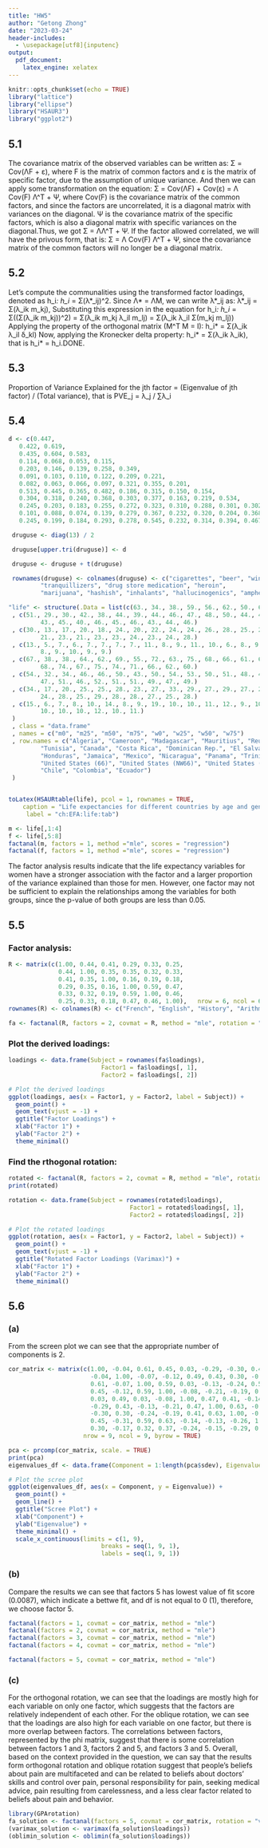 ---
title: "HW5"
author: "Getong Zhong"
date: "2023-03-24"
header-includes:
  - \usepackage[utf8]{inputenc}
output: 
  pdf_document:
    latex_engine: xelatex
---

```{r setup, include=FALSE}
knitr::opts_chunk$set(echo = TRUE)
library("lattice")
library("ellipse")
library("HSAUR3")
library("ggplot2")
```

## 5.1

The covariance matrix of the observed variables can be written as: Σ = Cov(ΛF + ε), where F is the matrix of common factors and ε is the matrix of specific factor, due to the assumption of unique variance. And then we can apply some transformation on the equation: 
Σ = Cov(ΛF) + Cov(ε) = Λ Cov(F) Λ^T + Ψ, where Cov(F) is the covariance matrix of the common factors, and since the factors are uncorrelated, it is a diagonal matrix with variances on the diagonal. Ψ is the covariance matrix of the specific factors, which is also a diagonal matrix with specific variances on the diagonal.Thus, we got Σ = ΛΛ^T + Ψ. If the factor allowed correlated, we will have the privous form, that is: Σ = Λ Cov(F) Λ^T + Ψ, since the covariance matrix of the common factors will no longer be a diagonal matrix.

## 5.2

Let's compute the communalities using the transformed factor loadings, denoted as h_i*:
h_i* = Σ(λ*_ij)^2. 
Since Λ* = ΛM, we can write λ*_ij as: 
λ*_ij = Σ(λ_ik m_kj),
Substituting this expression in the equation for h_i*:
h_i* = Σ((Σ(λ_ik m_kj))^2) = Σ(λ_ik m_kj λ_il m_lj) = Σ(λ_ik λ_il Σ(m_kj m_lj))
Applying the property of the orthogonal matrix (M^T M = I):
h_i* = Σ(λ_ik λ_il δ_kl)
Now, applying the Kronecker delta property:
h_i* = Σ(λ_ik λ_ik), that is h_i* = h_i.DONE.

## 5.3

Proportion of Variance Explained for the jth factor = (Eigenvalue of jth factor) / (Total variance), that is PVE_j = λ_j / ∑λ_i

## 5.4

```{r}
d <- c(0.447,          
   0.422, 0.619,       
   0.435, 0.604, 0.583,        
   0.114, 0.068, 0.053, 0.115,        
   0.203, 0.146, 0.139, 0.258, 0.349,   
   0.091, 0.103, 0.110, 0.122, 0.209, 0.221,
   0.082, 0.063, 0.066, 0.097, 0.321, 0.355, 0.201,
   0.513, 0.445, 0.365, 0.482, 0.186, 0.315, 0.150, 0.154,
   0.304, 0.318, 0.240, 0.368, 0.303, 0.377, 0.163, 0.219, 0.534,
   0.245, 0.203, 0.183, 0.255, 0.272, 0.323, 0.310, 0.288, 0.301, 0.302,
   0.101, 0.088, 0.074, 0.139, 0.279, 0.367, 0.232, 0.320, 0.204, 0.368, 0.340,
   0.245, 0.199, 0.184, 0.293, 0.278, 0.545, 0.232, 0.314, 0.394, 0.467, 0.392, 0.511)

 druguse <- diag(13) / 2

 druguse[upper.tri(druguse)] <- d

 druguse <- druguse + t(druguse)

 rownames(druguse) <- colnames(druguse) <- c("cigarettes", "beer", "wine", "liquor", "cocaine",
         "tranquillizers", "drug store medication", "heroin",
         "marijuana", "hashish", "inhalants", "hallucinogenics", "amphetamine")

"life" <- structure(.Data = list(c(63., 34., 38., 59., 56., 62., 50., 65., 56., 69., 65., 64., 56., 60., 61., 49., 59., 63.,59., 65., 65., 64., 64., 67., 61., 68., 67., 65., 59., 58., 57.)
 , c(51., 29., 30., 42., 38., 44., 39., 44., 46., 47., 48., 50., 44., 44., 45., 40., 42., 44., 44., 48., 48., 63.,
         43., 45., 40., 46., 45., 46., 43., 44., 46.)
 , c(30., 13., 17., 20., 18., 24., 20., 22., 24., 24., 26., 28., 25., 22., 22., 22., 22., 23., 24., 28., 26., 21.,
         21., 23., 21., 23., 23., 24., 23., 24., 28.)
 , c(13., 5., 7., 6., 7., 7., 7., 7., 11., 8., 9., 11., 10., 6., 8., 9., 6., 8., 8., 14., 9., 7., 6., 8., 10., 8.,
         8., 9., 10., 9., 9.)
 , c(67., 38., 38., 64., 62., 69., 55., 72., 63., 75., 68., 66., 61., 65., 65., 51., 61., 67., 63., 68., 67., 68.,
         68., 74., 67., 75., 74., 71., 66., 62., 60.)
 , c(54., 32., 34., 46., 46., 50., 43., 50., 54., 53., 50., 51., 48., 45., 49., 41., 43., 48., 46., 51., 49., 47.,
         47., 51., 46., 52., 51., 51., 49., 47., 49.)
 , c(34., 17., 20., 25., 25., 28., 23., 27., 33., 29., 27., 29., 27., 25., 27., 23., 22., 26., 25., 29., 27., 25.,
         24., 28., 25., 29., 28., 28., 27., 25., 28.)
 , c(15., 6., 7., 8., 10., 14., 8., 9., 19., 10., 10., 11., 12., 9., 10., 8., 7., 9., 8., 13., 10., 9., 8., 10., 11.,
         10., 10., 10., 12., 10., 11.)
 )
 , class = "data.frame" 
 , names = c("m0", "m25", "m50", "m75", "w0", "w25", "w50", "w75")
 , row.names = c("Algeria", "Cameroon", "Madagascar", "Mauritius", "Reunion", "Seychelles", "South Africa (C)", "South Africa (W)",
         "Tunisia", "Canada", "Costa Rica", "Dominican Rep.", "El Salvador", "Greenland", "Grenada", "Guatemala",
         "Honduras", "Jamaica", "Mexico", "Nicaragua", "Panama", "Trinidad (62)", "Trinidad (67)",
         "United States (66)", "United States (NW66)", "United States (W66)", "United States (67)", "Argentina",
         "Chile", "Colombia", "Ecuador")
 )


toLatex(HSAURtable(life), pcol = 1, rownames = TRUE,
    caption = "Life expectancies for different countries by age and gender.",
     label = "ch:EFA:life:tab")
```

```{r}
m <- life[,1:4]
f <- life[,5:8]
factanal(m, factors = 1, method ="mle", scores = "regression")
factanal(f, factors = 1, method ="mle", scores = "regression")
```

The factor analysis results indicate that the life expectancy variables for women have a stronger association with the factor and a larger proportion of the variance explained than those for men. However, one factor may not be sufficient to explain the relationships among the variables for both groups, since the p-value of both groups are less than 0.05. 

## 5.5

### Factor analysis:
```{r}
R <- matrix(c(1.00, 0.44, 0.41, 0.29, 0.33, 0.25,
              0.44, 1.00, 0.35, 0.35, 0.32, 0.33,
              0.41, 0.35, 1.00, 0.16, 0.19, 0.18,
              0.29, 0.35, 0.16, 1.00, 0.59, 0.47,
              0.33, 0.32, 0.19, 0.59, 1.00, 0.46,
              0.25, 0.33, 0.18, 0.47, 0.46, 1.00),   nrow = 6, ncol = 6, byrow = TRUE)
rownames(R) <- colnames(R) <- c("French", "English", "History", "Arithmetic", "Algebra", "Geometry")

fa <- factanal(R, factors = 2, covmat = R, method = "mle", rotation = "none")
```

### Plot the derived loadings:
```{r}
loadings <- data.frame(Subject = rownames(fa$loadings),
                          Factor1 = fa$loadings[, 1],
                          Factor2 = fa$loadings[, 2])

# Plot the derived loadings
ggplot(loadings, aes(x = Factor1, y = Factor2, label = Subject)) +
  geom_point() +
  geom_text(vjust = -1) +
  ggtitle("Factor Loadings") +
  xlab("Factor 1") +
  ylab("Factor 2") +
  theme_minimal()
```
### Find the rthogonal rotation:
```{r}
rotated <- factanal(R, factors = 2, covmat = R, method = "mle", rotation = "varimax")
print(rotated)

rotation <- data.frame(Subject = rownames(rotated$loadings),
                                  Factor1 = rotated$loadings[, 1],
                                  Factor2 = rotated$loadings[, 2])

# Plot the rotated loadings
ggplot(rotation, aes(x = Factor1, y = Factor2, label = Subject)) +
  geom_point() +
  geom_text(vjust = -1) +
  ggtitle("Rotated Factor Loadings (Varimax)") +
  xlab("Factor 1") +
  ylab("Factor 2") +
  theme_minimal()

```

## 5.6

### (a)
From the screen plot we can see that the appropriate number of components is 2.
```{r}
cor_matrix <- matrix(c(1.00, -0.04, 0.61, 0.45, 0.03, -0.29, -0.30, 0.45, 0.30,
                       -0.04, 1.00, -0.07, -0.12, 0.49, 0.43, 0.30, -0.31, -0.17,
                       0.61, -0.07, 1.00, 0.59, 0.03, -0.13, -0.24, 0.59, 0.32,
                       0.45, -0.12, 0.59, 1.00, -0.08, -0.21, -0.19, 0.63, 0.37,
                       0.03, 0.49, 0.03, -0.08, 1.00, 0.47, 0.41, -0.14, -0.24,
                       -0.29, 0.43, -0.13, -0.21, 0.47, 1.00, 0.63, -0.13, -0.15,
                       -0.30, 0.30, -0.24, -0.19, 0.41, 0.63, 1.00, -0.26, -0.29,
                       0.45, -0.31, 0.59, 0.63, -0.14, -0.13, -0.26, 1.00, 0.40,
                       0.30, -0.17, 0.32, 0.37, -0.24, -0.15, -0.29, 0.40, 1.00),
                     nrow = 9, ncol = 9, byrow = TRUE)

pca <- prcomp(cor_matrix, scale. = TRUE)
print(pca)
eigenvalues_df <- data.frame(Component = 1:length(pca$sdev), Eigenvalue = pca$sdev^2)

# Plot the scree plot
ggplot(eigenvalues_df, aes(x = Component, y = Eigenvalue)) +
  geom_point() +
  geom_line() +
  ggtitle("Scree Plot") +
  xlab("Component") +
  ylab("Eigenvalue") +
  theme_minimal() +
  scale_x_continuous(limits = c(1, 9),        
                          breaks = seq(1, 9, 1),   
                          labels = seq(1, 9, 1))
```

### (b)
Compare the results we can see that factors 5 has lowest value of fit score (0.0087), which indicate a bettwe fit, and df is not equal to 0 (1),  therefore, we choose factor 5.
```{r}

factanal(factors = 1, covmat = cor_matrix, method = "mle")
factanal(factors = 2, covmat = cor_matrix, method = "mle")
factanal(factors = 3, covmat = cor_matrix, method = "mle")
factanal(factors = 4, covmat = cor_matrix, method = "mle")

factanal(factors = 5, covmat = cor_matrix, method = "mle")

```

### (c)
For the orthogonal rotation, we can see that the loadings are mostly high for each variable on only one factor, which suggests that the factors are relatively independent of each other. For the oblique rotation, we can see that the loadings are also high for each variable on one factor, but there is more overlap between factors. The correlations between factors, represented by the phi matrix, suggest that there is some correlation between factors 1 and 3, factors 2 and 5, and factors 3 and 5. Overall, based on the context provided in the question, we can say that the results form orthogonal rotation and oblique rotation  suggest that people's beliefs about pain are multifaceted and can be related to beliefs about doctors' skills and control over pain, personal responsibility for pain, seeking medical advice, pain resulting from carelessness, and a less clear factor related to beliefs about pain and behavior.
```{r}
library(GPArotation)
fa_solution <- factanal(factors = 5, covmat = cor_matrix, rotation = "varimax")
(varimax_solution <- varimax(fa_solution$loadings))
(oblimin_solution <- oblimin(fa_solution$loadings))

```
